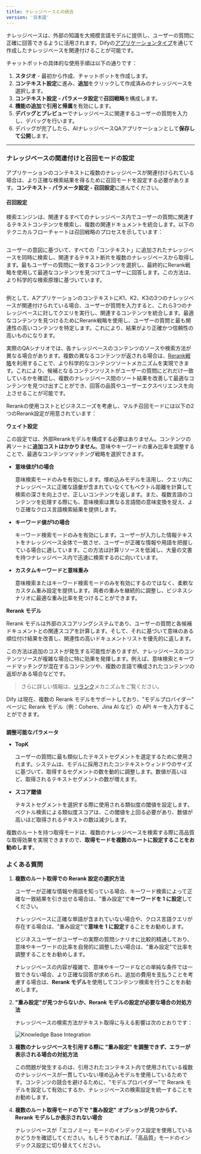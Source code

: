 ```yaml
---
title: ナレッジベースとの統合
version: '日本語'
---
```


ナレッジベースは、外部の知識を大規模言語モデルに提供し、ユーザーの質問に正確に回答できるように活用されます。Difyの[アプリケーションタイプ](/ja-jp/user-guide/application-orchestrate/#application_type)を通じて作成したナレッジベースを関連付けることが可能です。

チャットボットの具体的な使用手順は以下の通りです：

1. **スタジオ** - 最初から作成、チャットボットを作成します。
2. **コンテキスト設定**に進み、**追加**をクリックして作成済みのナレッジベースを選択します。
3. **コンテキスト設定 - パラメータ設定**で**召回戦略**を構成します。
4. **機能の追加**で**引用と帰属**を有効にします。
5. **デバッグとプレビュー**でナレッジベースに関連するユーザーの質問を入力し、デバッグを行います。
6. デバッグが完了したら、AIナレッジベースQAアプリケーションとして**保存して公開**します。

***

### ナレッジベースの関連付けと召回モードの設定

アプリケーションのコンテキストに複数のナレッジベースが関連付けられている場合は、より正確な検索結果を得るために召回モードを設定する必要があります。**コンテキスト - パラメータ設定 - 召回設定**に進んでください。

#### 召回設定

検索エンジンは、関連するすべてのナレッジベース内でユーザーの質問に関連するテキストコンテンツを検索し、複数の関連ドキュメントを統合します。以下のテクニカルフローチャートは召回戦略のプロセスを示しています：

<Frame>
  <img src="/ja-jp/img/rerank-flow-chart.png" alt="" />
</Frame>

ユーザーの意図に基づいて、すべての「コンテキスト」に追加されたナレッジベースを同時に検索し、関連するテキスト断片を複数のナレッジベースから取得します。最もユーザーの質問に一致するコンテンツを選択し、最終的にRerank戦略を使用して最適なコンテンツを見つけてユーザーに回答します。この方法は、より科学的な検索原理に基づいています。

<Frame>
  <img src="/ja-jp/img/jp-rag-multiple.png" alt="" />
</Frame>

例として、AアプリケーションのコンテキストにK1、K2、K3の3つのナレッジベースが関連付けられている場合、ユーザーが質問を入力すると、これら3つのナレッジベースに対してクエリを実行し、関連するコンテンツを統合します。最適なコンテンツを見つけるためにRerank戦略を使用し、ユーザーの質問と最も関連性の高いコンテンツを特定します。これにより、結果がより正確かつ信頼性の高いものになります。

実際のQAシナリオでは、各ナレッジベースのコンテンツのソースや検索方法が異なる場合があります。複数の異なるコンテンツが返される場合は、[Rerank戦略](//ja-jp/user-guide/knowledge-base/indexing-and-retrieval/rerank)を利用することで、より科学的なコンテンツソートメカニズムを実現できます。これにより、候補となるコンテンツリストがユーザーの質問にどれだけ一致しているかを確認し、複数のナレッジベース間のソート結果を改善して最適なコンテンツを見つけ出すことができ、回答の品質やユーザーエクスペリエンスを向上させることが可能です。

Rerankの使用コストとビジネスニーズを考慮し、マルチ召回モードには以下の2つのRerank設定が用意されています：

**ウェイト設定**

この設定では、外部Rerankモデルを構成する必要はありません。コンテンツの再ソートに**追加コストはかかりません**。意味やキーワードの重み比率を調整することで、最適なコンテンツマッチング戦略を選択できます。

*   **意味値が1の場合**

    意味検索モードのみを有効にします。埋め込みモデルを活用し、クエリ内にナレッジベースに正確な語彙が含まれていなくてもベクトル距離を計算して検索の深さを向上させ、正しいコンテンツを返します。また、複数言語のコンテンツを処理する際にも、意味検索は異なる言語間の意味変換を捉え、より正確なクロス言語検索結果を提供します。

*   **キーワード値が1の場合**

    キーワード検索モードのみを有効にします。ユーザーが入力した情報テキストをナレッジベース全体で一致させ、ユーザーが正確な情報や用語を把握している場合に適しています。この方法は計算リソースを低減し、大量の文書を持つナレッジベース内で迅速に検索するのに向いています。

*   **カスタムキーワードと意味重み**

    意味検索またはキーワード検索モードのみを有効にするのではなく、柔軟なカスタム重み設定を提供します。両者の重みを継続的に調整し、ビジネスシナリオに最適な重み比率を見つけることができます。

**Rerank モデル**

Rerank モデルは外部のスコアリングシステムであり、ユーザーの質問と各候補ドキュメントとの関連スコアを計算します。そして、それに基づいて意味のある順位付け結果を改善し、関連性の高いドキュメントリストを優先的に返します。

この方法は追加のコストが発生する可能性がありますが、ナレッジベースのコンテンツソースが複雑な場合に特に効果を発揮します。例えば、意味検索とキーワードマッチングが混在するコンテンツや、複数の言語で構成されたコンテンツの返却がある場合などです。

> さらに詳しい情報は、[リランク](./indexing-and-retrieval/rerank)メカニズムをご覧ください。

Dify は現在、複数の Rerank モデルをサポートしており、"モデルプロバイダー" ページに Rerank モデル（例：Cohere、Jina AI など）の API キーを入力することができます。

<Frame caption="モデルプロバイダー内での Rerank モデルの設定">
  <img src="/ja-jp/img/jp-rerank-model-api.png" alt="" />
</Frame>

**調整可能なパラメータ**

- **TopK**

    ユーザーの質問に最も類似したテキストセグメントを選定するために使用されます。システムは、モデルに採用されたコンテキストウィンドウのサイズに基づいて、取得するセグメントの数を動的に調整します。数値が高いほど、取得されるテキストセグメントの数が増えます。

- **スコア閾値**

    テキストセグメントを選択する際に使用される類似度の閾値を設定します。ベクトル検索による類似度スコアは、この閾値を上回る必要があり、数値が高いほど取得されるテキストの数は減少します。

複数のルートを持つ取得モードは、複数のナレッジベースを検索する際に高品質な取得効果を実現できますので、**取得モードを複数のルートに設定することをお勧めします**。

### よくある質問

1. **複数のルート取得での Rerank 設定の選択方法**

    ユーザーが正確な情報や用語を知っている場合、キーワード検索によって正確な一致結果を引き出せる場合は、"重み設定"で**キーワードを 1 に設定**してください。

    ナレッジベースに正確な単語が含まれていない場合や、クロス言語クエリが存在する場合は、"重み設定"で**意味を 1 に設定**することをお勧めします。

    ビジネスユーザーがユーザーの実際の質問シナリオに比較的精通しており、意味やキーワードの比率を自発的に調整したい場合は、"重み設定"で比率を調整することをお勧めします。

    ナレッジベースの内容が複雑で、意味やキーワードなどの単純な条件では一致できない場合、より正確な回答が求められ、追加の費用を支払うことを考慮する場合は、**Rerank モデル**を使用してコンテンツ検索を行うことをお勧めします。

2. **"重み設定"が見つからないか、Rerank モデルの設定が必要な場合の対処方法**

    ナレッジベースの検索方法がテキスト取得に与える影響は次のとおりです：

    <Frame>
      <img src="../../images/assets/image (101).png" alt="Knowledge Base Integration" />
    </Frame>

3. **複数のナレッジベースを引用する際に "重み設定" を調整できず、エラーが表示される場合の対処方法**

    この問題が発生するのは、引用されたコンテキスト内で使用されている複数のナレッジベースが一貫していない埋め込みモデルを使用しているためです。コンテンツの競合を避けるために、"モデルプロバイダー"で Rerank モデルを設定して有効にするか、ナレッジベースの検索設定を統一することをお勧めします。

4. **複数のルート取得モードの下で "重み設定" オプションが見つからず、Rerank モデルしか表示されない場合**

    ナレッジベースが「エコノミー」モードのインデックス設定を使用しているかどうかを確認してください。もしそうであれば、「高品質」モードのインデックス設定に切り替えてください。
